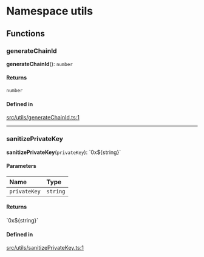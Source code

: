 # Namespace utils

## Functions

### generateChainId

**generateChainId**(): `number`

#### Returns

`number`

#### Defined in

[src/utils/generateChainId.ts:1](https://github.com/offchainlabs/arbitrum-orbit-sdk/blob/e229109/src/utils/generateChainId.ts#L1)

___

### sanitizePrivateKey

**sanitizePrivateKey**(`privateKey`): \`0x$\{string}\`

#### Parameters

| Name | Type |
| :------ | :------ |
| `privateKey` | `string` |

#### Returns

\`0x$\{string}\`

#### Defined in

[src/utils/sanitizePrivateKey.ts:1](https://github.com/offchainlabs/arbitrum-orbit-sdk/blob/e229109/src/utils/sanitizePrivateKey.ts#L1)
